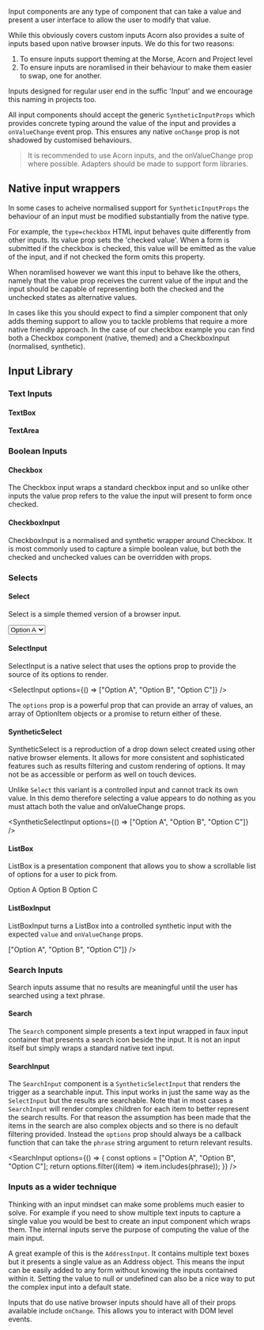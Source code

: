 
<Title>Form inputs in Acorn</Title>

Input components are any type of component that can take a value and present
a user interface to allow the user to modify that value.

While this obviously covers custom inputs Acorn also provides a suite of inputs
based upon native browser inputs. We do this for two reasons:

1. To ensure inputs support theming at the Morse, Acorn and Project level
2. To ensure inputs are noramlised in their behaviour to make them easier to
   swap, one for another.

Inputs designed for regular user end in the suffic 'Input' and we encourage this
naming in projects too.

All input components should accept the generic `SyntheticInputProps` which
provides concrete typing around the value of the input and provides a
`onValueChange` event prop. This ensures any native `onChange` prop is not
shadowed by customised behaviours.

> It is recommended to use Acorn inputs, and the onValueChange prop where
> possible. Adapters should be made to support form libraries.

## Native input wrappers

In some cases to acheive normalised support for `SyntheticInputProps` the
behaviour of an input must be modified substantially from the native type.

For example, the `type=checkbox` HTML input behaves quite differently from
other inputs. Its value prop sets the 'checked value'. When a form is submitted
if the checkbox is checked, this value will be emitted as the value of the
input, and if not checked the form omits this property.

When noramlised however we want this input to behave like the others, namely
that the value prop receives the current value of the input and the input
should be capable of representing both the checked and the unchecked states
as alternative values.

In cases like this you should expect to find a simpler component that only
adds theming support to allow you to tackle problems that require a more
native friendly approach. In the case of our checkbox example you can find
both a Checkbox component (native, themed) and a CheckboxInput (normalised,
synthetic).

## Input Library

### Text Inputs

#### TextBox

<TextBoxInput />

#### TextArea

<TextAreaInput rows={6} cols={50} />

### Boolean Inputs

#### Checkbox

The Checkbox input wraps a standard checkbox input and so unlike other inputs the value
prop refers to the value the input will present to form once checked.

<Checkbox />

#### CheckboxInput

CheckboxInput is a normalised and synthetic wrapper around Checkbox. It is most commonly
used to capture a simple boolean value, but both the checked and unchecked values
can be overridden with props.

<CheckboxInput />

### Selects

#### Select

Select is a simple themed version of a browser input.

<Select>
  <option>Option A</option>
  <option>Option B</option>
  <option>Option C</option>
</Select>

#### SelectInput

SelectInput is a native select that uses the options prop to provide the source of its
options to render.

<SelectInput options={() => ["Option A", "Option B", "Option C"]} />

The `options` prop is a powerful prop that can provide an array of values, an array of
OptionItem objects or a promise to return either of these.

#### SyntheticSelect

SyntheticSelect is a reproduction of a drop down select created using other native browser
elements. It allows for more consistent and sophisticated features such as results filtering
and custom rendering of options. It may not be as accessible or perform as well on touch
devices.

Unlike `Select` this variant is a controlled input and cannot track its own value. In this
demo therefore selecting a value appears to do nothing as you must attach both the value
and onValueChange props.

<SyntheticSelectInput options={() => ["Option A", "Option B", "Option C"]} />

#### ListBox

ListBox is a presentation component that allows you to show a scrollable list of options
for a user to pick from.

<Canvas>
  <ListBox>
    <ListBox.Body>
      <ListBox.Item>Option A</ListBox.Item>
      <ListBox.Item>Option B</ListBox.Item>
      <ListBox.Item>Option C</ListBox.Item>
    </ListBox.Body>
  </ListBox>
</Canvas>

#### ListBoxInput

ListBoxInput turns a ListBox into a controlled synthetic input with the expected
`value` and `onValueChange` props.

<Canvas>
  <ListBoxInput options={() => ["Option A", "Option B", "Option C"]} />
</Canvas>

### Search Inputs

Search inputs assume that no results are meaningful until the user has searched using a
text phrase.

#### Search

The `Search` component simple presents a text input wrapped in faux input container that
presents a search icon beside the input. It is not an input itself but simply wraps a
standard native text input.

<Search />

#### SearchInput

The `SearchInput` component is a `SyntheticSelectInput` that renders the trigger as a
searchable input. This input works in just the same way as the `SelectInput` but the
results are searchable. Note that in most cases a `SearchInput` will render complex
children for each item to better represent the search results. For that reason the
assumption has been made that the items in the search are also complex objects and
so there is no default filtering provided. Instead the `options` prop should always
be a callback function that can take the `phrase` string argument to return relevant
results.

<SearchInput
  options={() => {
    const options = ["Option A", "Option B", "Option C"];
    return options.filter((item) => item.includes(phrase));
  }}
/>

### Inputs as a wider technique

Thinking with an input mindset can make some problems much easier to solve. For example
if you need to show multiple text inputs to capture a single value you would be best
to create an input component which wraps them. The internal inputs serve the purpose
of computing the value of the main input.

A great example of this is the `AddressInput`. It contains multiple text boxes but
it presents a single value as an Address object. This means the input can be easily
added to any form without knowing the inputs contained within it. Setting the value
to null or undefined can also be a nice way to put the complex input into a default
state.

Inputs that do use native browser inputs should have all of their props available
include `onChange`. This allows you to interact with DOM level events.
